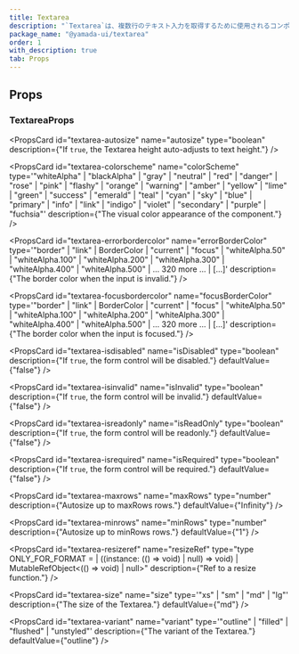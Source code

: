 ```yaml
---
title: Textarea
description: "`Textarea`は、複数行のテキスト入力を取得するために使用されるコンポーネントです。"
package_name: "@yamada-ui/textarea"
order: 1
with_description: true
tab: Props
---
```


## Props

### TextareaProps

<PropsCard id="textarea-_accept" name="_accept" type="CSSUIObject" />

<PropsCard id="textarea-_active" name="_active" type="CSSUIObject" />

<PropsCard id="textarea-_after" name="_after" type="CSSUIObject" />

<PropsCard id="textarea-_anylink" name="_anyLink" type="CSSUIObject" />

<PropsCard id="textarea-_autofill" name="_autofill" type="CSSUIObject" />

<PropsCard id="textarea-_backdrop" name="_backdrop" type="CSSUIObject" />

<PropsCard id="textarea-_before" name="_before" type="CSSUIObject" />

<PropsCard id="textarea-_between" name="_between" type="CSSUIObject" />

<PropsCard id="textarea-_blank" name="_blank" type="CSSUIObject" />

<PropsCard id="textarea-_checked" name="_checked" type="CSSUIObject" />

<PropsCard id="textarea-_cue" name="_cue" type="CSSUIObject" />

<PropsCard id="textarea-_cueregion" name="_cueRegion" type="CSSUIObject" />

<PropsCard id="textarea-_dark" name="_dark" type="CSSUIObject" />

<PropsCard id="textarea-_default" name="_default" type="CSSUIObject" />

<PropsCard id="textarea-_disabled" name="_disabled" type="CSSUIObject" />

<PropsCard id="textarea-_empty" name="_empty" type="CSSUIObject" />

<PropsCard id="textarea-_enabled" name="_enabled" type="CSSUIObject" />

<PropsCard id="textarea-_end" name="_end" type="CSSUIObject" />

<PropsCard id="textarea-_even" name="_even" type="CSSUIObject" />

<PropsCard id="textarea-_expanded" name="_expanded" type="CSSUIObject" />

<PropsCard
  id="textarea-_fileselector"
  name="_fileSelector"
  type="CSSUIObject"
/>

<PropsCard id="textarea-_filled" name="_filled" type="CSSUIObject" />

<PropsCard id="textarea-_first" name="_first" type="CSSUIObject" />

<PropsCard id="textarea-_firstletter" name="_firstLetter" type="CSSUIObject" />

<PropsCard id="textarea-_firstline" name="_firstLine" type="CSSUIObject" />

<PropsCard id="textarea-_focus" name="_focus" type="CSSUIObject" />

<PropsCard
  id="textarea-_focusvisible"
  name="_focusVisible"
  type="CSSUIObject"
/>

<PropsCard id="textarea-_focuswithin" name="_focusWithin" type="CSSUIObject" />

<PropsCard id="textarea-_fullscreen" name="_fullScreen" type="CSSUIObject" />

<PropsCard id="textarea-_grabbed" name="_grabbed" type="CSSUIObject" />

<PropsCard id="textarea-_groupaccept" name="_groupAccept" type="CSSUIObject" />

<PropsCard id="textarea-_groupactive" name="_groupActive" type="CSSUIObject" />

<PropsCard id="textarea-_groupblank" name="_groupBlank" type="CSSUIObject" />

<PropsCard
  id="textarea-_groupchecked"
  name="_groupChecked"
  type="CSSUIObject"
/>

<PropsCard
  id="textarea-_groupdisabled"
  name="_groupDisabled"
  type="CSSUIObject"
/>

<PropsCard
  id="textarea-_groupenabled"
  name="_groupEnabled"
  type="CSSUIObject"
/>

<PropsCard
  id="textarea-_groupexpanded"
  name="_groupExpanded"
  type="CSSUIObject"
/>

<PropsCard id="textarea-_groupfocus" name="_groupFocus" type="CSSUIObject" />

<PropsCard
  id="textarea-_groupfocusvisible"
  name="_groupFocusVisible"
  type="CSSUIObject"
/>

<PropsCard
  id="textarea-_groupfocuswithin"
  name="_groupFocusWithin"
  type="CSSUIObject"
/>

<PropsCard
  id="textarea-_groupgrabbed"
  name="_groupGrabbed"
  type="CSSUIObject"
/>

<PropsCard
  id="textarea-_grouphorizontal"
  name="_groupHorizontal"
  type="CSSUIObject"
/>

<PropsCard id="textarea-_grouphover" name="_groupHover" type="CSSUIObject" />

<PropsCard id="textarea-_groupidle" name="_groupIdle" type="CSSUIObject" />

<PropsCard
  id="textarea-_groupinvalid"
  name="_groupInvalid"
  type="CSSUIObject"
/>

<PropsCard id="textarea-_grouploaded" name="_groupLoaded" type="CSSUIObject" />

<PropsCard
  id="textarea-_grouploading"
  name="_groupLoading"
  type="CSSUIObject"
/>

<PropsCard
  id="textarea-_groupoptional"
  name="_groupOptional"
  type="CSSUIObject"
/>

<PropsCard
  id="textarea-_groupplaceholdershown"
  name="_groupPlaceholderShown"
  type="CSSUIObject"
/>

<PropsCard
  id="textarea-_grouppressed"
  name="_groupPressed"
  type="CSSUIObject"
/>

<PropsCard
  id="textarea-_groupreadonly"
  name="_groupReadOnly"
  type="CSSUIObject"
/>

<PropsCard
  id="textarea-_groupreadwrite"
  name="_groupReadWrite"
  type="CSSUIObject"
/>

<PropsCard id="textarea-_groupreject" name="_groupReject" type="CSSUIObject" />

<PropsCard
  id="textarea-_grouprequired"
  name="_groupRequired"
  type="CSSUIObject"
/>

<PropsCard
  id="textarea-_groupselected"
  name="_groupSelected"
  type="CSSUIObject"
/>

<PropsCard
  id="textarea-_groupuserinvalid"
  name="_groupUserInvalid"
  type="CSSUIObject"
/>

<PropsCard id="textarea-_groupvalid" name="_groupValid" type="CSSUIObject" />

<PropsCard
  id="textarea-_groupvertical"
  name="_groupVertical"
  type="CSSUIObject"
/>

<PropsCard id="textarea-_hidden" name="_hidden" type="CSSUIObject" />

<PropsCard id="textarea-_holiday" name="_holiday" type="CSSUIObject" />

<PropsCard id="textarea-_horizontal" name="_horizontal" type="CSSUIObject" />

<PropsCard id="textarea-_hover" name="_hover" type="CSSUIObject" />

<PropsCard id="textarea-_idle" name="_idle" type="CSSUIObject" />

<PropsCard
  id="textarea-_indeterminate"
  name="_indeterminate"
  type="CSSUIObject"
/>

<PropsCard id="textarea-_inrange" name="_inRange" type="CSSUIObject" />

<PropsCard id="textarea-_invalid" name="_invalid" type="CSSUIObject" />

<PropsCard id="textarea-_last" name="_last" type="CSSUIObject" />

<PropsCard id="textarea-_light" name="_light" type="CSSUIObject" />

<PropsCard id="textarea-_link" name="_link" type="CSSUIObject" />

<PropsCard id="textarea-_loaded" name="_loaded" type="CSSUIObject" />

<PropsCard id="textarea-_loading" name="_loading" type="CSSUIObject" />

<PropsCard id="textarea-_marker" name="_marker" type="CSSUIObject" />

<PropsCard id="textarea-_mediadark" name="_mediaDark" type="CSSUIObject" />

<PropsCard id="textarea-_medialight" name="_mediaLight" type="CSSUIObject" />

<PropsCard
  id="textarea-_mediareducemotion"
  name="_mediaReduceMotion"
  type="CSSUIObject"
/>

<PropsCard id="textarea-_modal" name="_modal" type="CSSUIObject" />

<PropsCard
  id="textarea-_nativeactive"
  name="_nativeActive"
  type="CSSUIObject"
/>

<PropsCard
  id="textarea-_nativechecked"
  name="_nativeChecked"
  type="CSSUIObject"
/>

<PropsCard
  id="textarea-_nativedisabled"
  name="_nativeDisabled"
  type="CSSUIObject"
/>

<PropsCard id="textarea-_nativefocus" name="_nativeFocus" type="CSSUIObject" />

<PropsCard
  id="textarea-_nativefocusvisible"
  name="_nativeFocusVisible"
  type="CSSUIObject"
/>

<PropsCard
  id="textarea-_nativefocuswithin"
  name="_nativeFocusWithin"
  type="CSSUIObject"
/>

<PropsCard
  id="textarea-_nativehidden"
  name="_nativeHidden"
  type="CSSUIObject"
/>

<PropsCard id="textarea-_nativehover" name="_nativeHover" type="CSSUIObject" />

<PropsCard
  id="textarea-_nativereadonly"
  name="_nativeReadOnly"
  type="CSSUIObject"
/>

<PropsCard
  id="textarea-_nativetarget"
  name="_nativeTarget"
  type="CSSUIObject"
/>

<PropsCard id="textarea-_nativevalid" name="_nativeValid" type="CSSUIObject" />

<PropsCard id="textarea-_notfirst" name="_notFirst" type="CSSUIObject" />

<PropsCard id="textarea-_notlast" name="_notLast" type="CSSUIObject" />

<PropsCard id="textarea-_nottarget" name="_notTarget" type="CSSUIObject" />

<PropsCard id="textarea-_odd" name="_odd" type="CSSUIObject" />

<PropsCard id="textarea-_only" name="_only" type="CSSUIObject" />

<PropsCard id="textarea-_optional" name="_optional" type="CSSUIObject" />

<PropsCard id="textarea-_outrange" name="_outRange" type="CSSUIObject" />

<PropsCard id="textarea-_outside" name="_outside" type="CSSUIObject" />

<PropsCard id="textarea-_paused" name="_paused" type="CSSUIObject" />

<PropsCard id="textarea-_peeraccept" name="_peerAccept" type="CSSUIObject" />

<PropsCard id="textarea-_peeractive" name="_peerActive" type="CSSUIObject" />

<PropsCard id="textarea-_peerblank" name="_peerBlank" type="CSSUIObject" />

<PropsCard id="textarea-_peerchecked" name="_peerChecked" type="CSSUIObject" />

<PropsCard
  id="textarea-_peerdisabled"
  name="_peerDisabled"
  type="CSSUIObject"
/>

<PropsCard id="textarea-_peerenabled" name="_peerEnabled" type="CSSUIObject" />

<PropsCard
  id="textarea-_peerexpanded"
  name="_peerExpanded"
  type="CSSUIObject"
/>

<PropsCard id="textarea-_peerfocus" name="_peerFocus" type="CSSUIObject" />

<PropsCard
  id="textarea-_peerfocusvisible"
  name="_peerFocusVisible"
  type="CSSUIObject"
/>

<PropsCard
  id="textarea-_peerfocuswithin"
  name="_peerFocusWithin"
  type="CSSUIObject"
/>

<PropsCard id="textarea-_peergrabbed" name="_peerGrabbed" type="CSSUIObject" />

<PropsCard
  id="textarea-_peerhorizontal"
  name="_peerHorizontal"
  type="CSSUIObject"
/>

<PropsCard id="textarea-_peerhover" name="_peerHover" type="CSSUIObject" />

<PropsCard id="textarea-_peeridle" name="_peerIdle" type="CSSUIObject" />

<PropsCard id="textarea-_peerinvalid" name="_peerInvalid" type="CSSUIObject" />

<PropsCard id="textarea-_peerloaded" name="_peerLoaded" type="CSSUIObject" />

<PropsCard id="textarea-_peerloading" name="_peerLoading" type="CSSUIObject" />

<PropsCard
  id="textarea-_peeroptional"
  name="_peerOptional"
  type="CSSUIObject"
/>

<PropsCard
  id="textarea-_peerplaceholdershown"
  name="_peerPlaceholderShown"
  type="CSSUIObject"
/>

<PropsCard id="textarea-_peerpressed" name="_peerPressed" type="CSSUIObject" />

<PropsCard
  id="textarea-_peerreadonly"
  name="_peerReadOnly"
  type="CSSUIObject"
/>

<PropsCard
  id="textarea-_peerreadwrite"
  name="_peerReadWrite"
  type="CSSUIObject"
/>

<PropsCard id="textarea-_peerreject" name="_peerReject" type="CSSUIObject" />

<PropsCard
  id="textarea-_peerrequired"
  name="_peerRequired"
  type="CSSUIObject"
/>

<PropsCard
  id="textarea-_peerselected"
  name="_peerSelected"
  type="CSSUIObject"
/>

<PropsCard
  id="textarea-_peeruserinvalid"
  name="_peerUserInvalid"
  type="CSSUIObject"
/>

<PropsCard id="textarea-_peervalid" name="_peerValid" type="CSSUIObject" />

<PropsCard
  id="textarea-_peervertical"
  name="_peerVertical"
  type="CSSUIObject"
/>

<PropsCard id="textarea-_picture" name="_picture" type="CSSUIObject" />

<PropsCard id="textarea-_placeholder" name="_placeholder" type="CSSUIObject" />

<PropsCard
  id="textarea-_placeholdershown"
  name="_placeholderShown"
  type="CSSUIObject"
/>

<PropsCard id="textarea-_playing" name="_playing" type="CSSUIObject" />

<PropsCard id="textarea-_pressed" name="_pressed" type="CSSUIObject" />

<PropsCard id="textarea-_print" name="_print" type="CSSUIObject" />

<PropsCard id="textarea-_readonly" name="_readOnly" type="CSSUIObject" />

<PropsCard id="textarea-_readwrite" name="_readWrite" type="CSSUIObject" />

<PropsCard id="textarea-_reject" name="_reject" type="CSSUIObject" />

<PropsCard id="textarea-_required" name="_required" type="CSSUIObject" />

<PropsCard id="textarea-_ripple" name="_ripple" type="CSSUIObject" />

<PropsCard id="textarea-_scrollbar" name="_scrollbar" type="CSSUIObject" />

<PropsCard
  id="textarea-_scrollbarbutton"
  name="_scrollbarButton"
  type="CSSUIObject"
/>

<PropsCard
  id="textarea-_scrollbarcorner"
  name="_scrollbarCorner"
  type="CSSUIObject"
/>

<PropsCard
  id="textarea-_scrollbarthumb"
  name="_scrollbarThumb"
  type="CSSUIObject"
/>

<PropsCard
  id="textarea-_scrollbartrack"
  name="_scrollbarTrack"
  type="CSSUIObject"
/>

<PropsCard
  id="textarea-_scrollbartrackpiece"
  name="_scrollbarTrackPiece"
  type="CSSUIObject"
/>

<PropsCard id="textarea-_selected" name="_selected" type="CSSUIObject" />

<PropsCard id="textarea-_selection" name="_selection" type="CSSUIObject" />

<PropsCard id="textarea-_start" name="_start" type="CSSUIObject" />

<PropsCard id="textarea-_target" name="_target" type="CSSUIObject" />

<PropsCard id="textarea-_today" name="_today" type="CSSUIObject" />

<PropsCard id="textarea-_userinvalid" name="_userInvalid" type="CSSUIObject" />

<PropsCard id="textarea-_valid" name="_valid" type="CSSUIObject" />

<PropsCard id="textarea-_vertical" name="_vertical" type="CSSUIObject" />

<PropsCard id="textarea-_visited" name="_visited" type="CSSUIObject" />

<PropsCard id="textarea-_weekend" name="_weekend" type="CSSUIObject" />

<PropsCard
  id="textarea-autosize"
  name="autosize"
  type="boolean"
  description={"If `true`, the Textarea height auto-adjusts to text height."}
/>

<PropsCard
  id="textarea-colorscheme"
  name="colorScheme"
  type='"whiteAlpha" | "blackAlpha" | "gray" | "neutral" | "red" | "danger" | "rose" | "pink" | "flashy" | "orange" | "warning" | "amber" | "yellow" | "lime" | "green" | "success" | "emerald" | "teal" | "cyan" | "sky" | "blue" | "primary" | "info" | "link" | "indigo" | "violet" | "secondary" | "purple" | "fuchsia"'
  description={"The visual color appearance of the component."}
/>

<PropsCard
  id="textarea-errorbordercolor"
  name="errorBorderColor"
  type='"border" | "link" | BorderColor | "current" | "focus" | "whiteAlpha.50" | "whiteAlpha.100" | "whiteAlpha.200" | "whiteAlpha.300" | "whiteAlpha.400" | "whiteAlpha.500" | ... 320 more ... | [...]'
  description={"The border color when the input is invalid."}
/>

<PropsCard
  id="textarea-focusbordercolor"
  name="focusBorderColor"
  type='"border" | "link" | BorderColor | "current" | "focus" | "whiteAlpha.50" | "whiteAlpha.100" | "whiteAlpha.200" | "whiteAlpha.300" | "whiteAlpha.400" | "whiteAlpha.500" | ... 320 more ... | [...]'
  description={"The border color when the input is focused."}
/>

<PropsCard
  id="textarea-isdisabled"
  name="isDisabled"
  type="boolean"
  description={"If `true`, the form control will be disabled."}
  defaultValue={"false"}
/>

<PropsCard
  id="textarea-isinvalid"
  name="isInvalid"
  type="boolean"
  description={"If `true`, the form control will be invalid."}
  defaultValue={"false"}
/>

<PropsCard
  id="textarea-isreadonly"
  name="isReadOnly"
  type="boolean"
  description={"If `true`, the form control will be readonly."}
  defaultValue={"false"}
/>

<PropsCard
  id="textarea-isrequired"
  name="isRequired"
  type="boolean"
  description={"If `true`, the form control will be required."}
  defaultValue={"false"}
/>

<PropsCard
  id="textarea-maxrows"
  name="maxRows"
  type="number"
  description={"Autosize up to maxRows rows."}
  defaultValue={"Infinity"}
/>

<PropsCard
  id="textarea-minrows"
  name="minRows"
  type="number"
  description={"Autosize up to minRows rows."}
  defaultValue={"1"}
/>

<PropsCard
  id="textarea-resizeref"
  name="resizeRef"
  type="type ONLY_FOR_FORMAT =
  | ((instance: (() => void) | null) => void)
  | MutableRefObject<(() => void) | null>"
  description={"Ref to a resize function."}
/>

<PropsCard
  id="textarea-size"
  name="size"
  type='"xs" | "sm" | "md" | "lg"'
  description={"The size of the Textarea."}
  defaultValue={"md"}
/>

<PropsCard
  id="textarea-variant"
  name="variant"
  type='"outline" | "filled" | "flushed" | "unstyled"'
  description={"The variant of the Textarea."}
  defaultValue={"outline"}
/>

